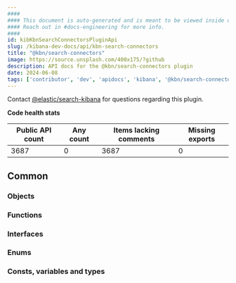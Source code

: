 ```yaml
---
####
#### This document is auto-generated and is meant to be viewed inside our experimental, new docs system.
#### Reach out in #docs-engineering for more info.
####
id: kibKbnSearchConnectorsPluginApi
slug: /kibana-dev-docs/api/kbn-search-connectors
title: "@kbn/search-connectors"
image: https://source.unsplash.com/400x175/?github
description: API docs for the @kbn/search-connectors plugin
date: 2024-06-08
tags: ['contributor', 'dev', 'apidocs', 'kibana', '@kbn/search-connectors']
---
```




Contact [@elastic/search-kibana](https://github.com/orgs/elastic/teams/search-kibana) for questions regarding this plugin.

**Code health stats**

| Public API count  | Any count | Items lacking comments | Missing exports |
|-------------------|-----------|------------------------|-----------------|
| 3687 | 0 | 3687 | 0 |

## Common

### Objects
<DocDefinitionList data={kbnSearchConnectorsObj.common.objects}/>

### Functions
<DocDefinitionList data={kbnSearchConnectorsObj.common.functions}/>

### Interfaces
<DocDefinitionList data={kbnSearchConnectorsObj.common.interfaces}/>

### Enums
<DocDefinitionList data={kbnSearchConnectorsObj.common.enums}/>

### Consts, variables and types
<DocDefinitionList data={kbnSearchConnectorsObj.common.misc}/>


